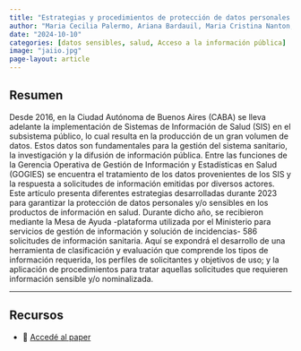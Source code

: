 ```yaml
---
title: "Estrategias y procedimientos de protección de datos personales en productos que contienen información sanitaria"
author: "Maria Cecilia Palermo, Ariana Bardauil, Maria Cristina Nanton, Sabrina Laura López, María Belén Islas"
date: "2024-10-10"
categories: [datos sensibles, salud, Acceso a la información pública]
image: "jaiio.jpg"
page-layout: article
---
```


## Resumen

Desde 2016, en la Ciudad Autónoma de Buenos Aires (CABA) se lleva adelante la implementación de Sistemas de Información de Salud (SIS) en el subsistema público, lo cual resulta en la producción de un gran volumen de datos. Estos datos son fundamentales para la gestión del sistema sanitario, la investigación y la difusión de información pública. Entre las funciones de la Gerencia Operativa de Gestión de Información y Estadísticas en Salud (GOGIES) se encuentra el tratamiento de los datos provenientes de los SIS y la respuesta a solicitudes de información emitidas por diversos actores. Este artículo presenta diferentes estrategias desarrolladas durante 2023 para garantizar la protección de datos personales y/o sensibles en los productos de información en salud. Durante dicho año, se recibieron mediante la Mesa de Ayuda -plataforma utilizada por el Ministerio para servicios de gestión de información y solución de incidencias- 586 solicitudes de información sanitaria. Aquí se expondrá el desarrollo de una herramienta de clasificación y evaluación que comprende los tipos de información requerida, los perfiles de solicitantes y objetivos de uso; y la aplicación de procedimientos para tratar aquellas solicitudes que requieren información sensible y/o nominalizada.

------------------------------------------------------------------------

## Recursos

-   📄 [Accedé al paper](https://revistas.unlp.edu.ar/JAIIO/article/view/17770)
